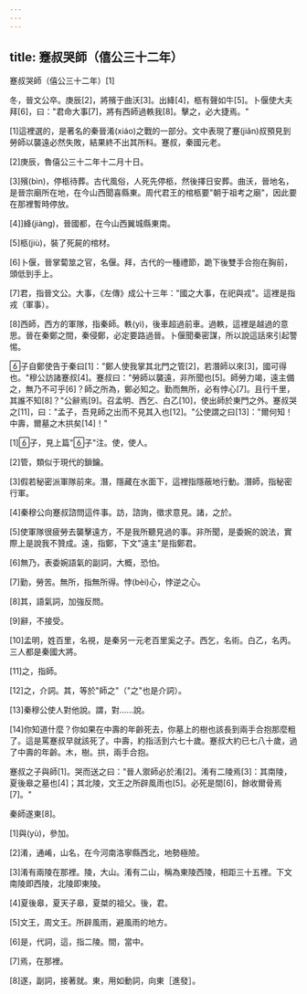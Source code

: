 ```yaml
---
---
---
```

title: 蹇叔哭師（僖公三十二年）
---




蹇叔哭師（僖公三十二年）[1]

冬，晉文公卒。庚辰[2]，將殯于曲沃[3]。出絳[4]，柩有聲如牛[5]。卜偃使大夫拜[6]，曰："君命大事[7]，將有西師過軼我[8]。擊之，必大捷焉。"

[1]這裡選的，是著名的秦晉淆(xiáo)之戰的一部分。文中表現了蹇(jiǎn)叔預見到勞師以襲遠必然失敗，結果終不出其所料。蹇叔，秦國元老。

[2]庚辰，魯僖公三十二年十二月十日。

[3]殯(bìn)，停柩待葬。古代風俗，人死先停柩，然後擇日安葬。曲沃，晉地名，是晉宗廟所在地，在今山西聞喜縣東。周代君王的棺柩要"朝于祖考之廟"，因此要在那裡暫時停放。

[4]]絳(jiàng)，晉國都，在今山西翼城縣東南。

[5]柩(jiù)，裝了死屍的棺材。

[6]卜偃，晉掌蔔筮之官，名偃。拜，古代的一種禮節，跪下後雙手合抱在胸前，頭低到手上。

[7]君，指晉文公。大事，《左傳》成公十三年："國之大事，在祀與戎"。這裡是指戎（軍事）。

[8]西師，西方的軍隊，指秦師。軼(yì)，後車超過前車。過軼，這裡是越過的意思。晉在秦鄭之間，秦侵鄭，必定要路過晉。卜偃聞秦密謀，所以說這話來引起警惕。

子自鄭使告于秦曰[1]："鄭人使我掌其北門之管[2]，若潛師以來[3]，國可得也。"穆公訪諸蹇叔[4]。蹇叔曰："勞師以襲遠，非所聞也[5]。師勞力竭，遠主備之，無乃不可乎[6]？師之所為，鄭必知之。勤而無所，必有悖心[7]。且行千里，其誰不知[8]？"公辭焉[9]。召孟明、西乞、白乙[10]，使出師於東門之外。蹇叔哭之[11]，曰："孟子，吾見師之出而不見其入也[12]。"公使謂之曰[13]："爾何知！中壽，爾墓之木拱矣[14]！"

[1]子，見上篇"子"注。使，使人。

[2]管，類似于現代的鎖鑰。

[3]假若秘密派軍隊前來。潛，隱藏在水面下，這裡指隱蔽地行動。潛師，指秘密行軍。

[4]秦穆公向蹇叔諮問這件事。訪，諮詢，徵求意見。諸，之於。

[5]使軍隊很疲勞去襲擊遠方，不是我所聽見過的事。非所聞，是委婉的說法，實際上是說我不贊成。遠，指鄭，下文"遠主"是指鄭君。

[6]無乃，表委婉語氣的副詞，大概，恐怕。

[7]勤，勞苦。無所，指無所得。悖(bèi)心，悖逆之心。

[8]其，語氣詞，加強反問。

[9]辭，不接受。

[10]孟明，姓百里，名視，是秦另一元老百里奚之子。西乞，名術。白乙，名丙。三人都是秦國大將。

[11]之，指師。

[12]之，介詞。其，等於"師之"（"之"也是介詞）。

[13]秦穆公使人對他說。謂，對……說。

[14]你知道什麼？你如果在中壽的年齡死去，你墓上的樹也該長到兩手合抱那麼粗了。這是罵蹇叔早就該死了。中壽，約指活到六七十歲。蹇叔大約已七八十歲，過了中壽的年齡。木，樹。拱，兩手合抱。

蹇叔之子與師[1]。哭而送之曰："晉人禦師必於淆[2]。淆有二陵焉[3]：其南陵，夏後皋之墓也[4]；其北陵，文王之所辟風雨也[5]。必死是間[6]，餘收爾骨焉[7]。"

秦師遂東[8]。

[1]與(yù)，參加。

[2]淆，通崤，山名，在今河南洛寧縣西北，地勢極險。

[3]淆有兩陵在那裡。陵，大山。淆有二山，稱為東陵西陵，相距三十五裡。下文南陵即西陵，北陵即東陵。

[4]夏後皋，夏天子皋，夏桀的祖父。後，君。

[5]文王，周文王。所辟風雨，避風雨的地方。

[6]是，代詞，這，指二陵。間，當中。

[7]焉，在那裡。

[8]遂，副詞，接著就。東，用如動詞，向東［進發］。